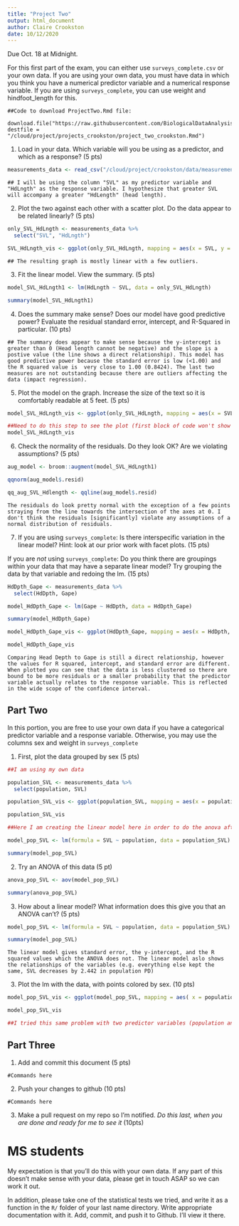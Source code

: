 ```yaml
---
title: "Project Two"
output: html_document
author: Claire Crookston
date: 10/12/2020
---
```


Due Oct. 18 at Midnight. 

For this first part of the exam, you can either use `surveys_complete.csv` or your own data. If you are using your own data, you must have data in which you think you have a numerical predictor variable and a numerical response variable. If you are using `surveys_complete`, you can use weight and hindfoot_length for this.

```
##Code to download ProjectTwo.Rmd file:

download.file("https://raw.githubusercontent.com/BiologicalDataAnalysis2019/2020/master/vignettes/ProjectTwo.Rmd", destfile = "/cloud/project/projects_crookston/project_two_crookston.Rmd")
```

1) Load in your data. Which variable will you be using as a predictor, and which as a response? (5 pts)

```r
measurements_data <- read_csv("/cloud/project/crookston/data/measurements.csv")
```

```
## I will be using the column "SVL" as my predictor variable and "HdLngth" as the response variable. I hypothesize that greater SVL will accompany a greater "HdLength" (head length).
```

2) Plot the two against each other with a scatter plot. Do the data appear to be related linearly? (5 pts)


```r
only_SVL_HdLngth <- measurements_data %>% 
  select("SVL", "HdLngth")

SVL_HdLngth_vis <- ggplot(only_SVL_HdLngth, mapping = aes(x = SVL, y = HdLngth)) + geom_point()
```

```
## The resulting graph is mostly linear with a few outliers.
```


3) Fit the linear model. View the summary. (5 pts)


```r
model_SVL_HdLngth1 <- lm(HdLngth ~ SVL, data = only_SVL_HdLngth)

summary(model_SVL_HdLngth1)
```

4) Does the summary make sense? Does our model have good predictive power? Evaluate the residual standard error, intercept, and R-Squared in particular.  (10 pts)


```
## The summary does appear to make sense because the y-intercept is greater than 0 (Head length cannot be negative) and the slope is a postive value (the line shows a direct relationship). This model has good predictive power because the standard error is low (<1.00) and the R squared value is  very close to 1.00 (0.8424). The last two measures are not outstanding because there are outliers affecting the data (impact regression).
```

5) Plot the model on the graph. Increase the size of the text so it is comfortably readable at 5 feet. (5 pts)

```r
model_SVL_HdLngth_vis <- ggplot(only_SVL_HdLngth, mapping = aes(x = SVL, y = HdLngth)) + geom_point(size = 0.5) + geom_smooth(method = "lm", color = "green", fill = "orange") + annotate("text", size = 10, x = 80, y = 25, label = "R^2 == 0.8424") + theme_bw(base_size = 20)

##Need to do this step to see the plot (first block of code won't show it)
model_SVL_HdLngth_vis
```


6) Check the normality of the residuals. Do they look OK? Are we violating assumptions? (5 pts)

```r
aug_model <- broom::augment(model_SVL_HdLngth1)

qqnorm(aug_model$.resid)

qq_aug_SVL_Hdlength <- qqline(aug_model$.resid)
```


```
The residuals do look pretty normal with the exception of a few points straying from the line towards the intersection of the axes at 0. I don't think the residuals [significantly] violate any assumptions of a normal distribution of residuals. 
```

7) If you are using `surveys_complete`: Is there interspecific variation in the linear model? Hint: look at our prior work with facet plots. (15 pts) 

If you are *not* using  `surveys_complete`: Do you think there are groupings within your data that may have a separate linear model? Try grouping the data by that variable and redoing the lm. (15 pts)

```r
HdDpth_Gape <- measurements_data %>% 
  select(HdDpth, Gape)

model_HdDpth_Gape <- lm(Gape ~ HdDpth, data = HdDpth_Gape)

summary(model_HdDpth_Gape)

model_HdDpth_Gape_vis <- ggplot(HdDpth_Gape, mapping = aes(x = HdDpth, y = Gape)) + geom_point(size = 0.5) + geom_smooth(method = "lm", fill = "grey") + annotate("text", x = 4, y = 14, label = "R^2 == 0.5358") + theme_bw()

model_HdDpth_Gape_vis
```

```
Comparing Head Depth to Gape is still a direct relationship, however the values for R squared, intercept, and standard error are different. When plotted you can see that the data is less clustered so there are bound to be more residuals or a smaller probability that the predictor variable actually relates to the response variable. This is reflected in the wide scope of the confidence interval. 
```


## Part Two

In this portion, you are free to use your own data if you have a categorical predictor variable and a response variable. Otherwise, you may use the columns sex and weight in `surveys_complete`

1) First, plot the data grouped by sex (5 pts)

```r
##I am using my own data

population_SVL <- measurements_data %>% 
  select(population, SVL)

population_SVL_vis <- ggplot(population_SVL, mapping = aes(x = population, y = SVL, color = population)) + geom_jitter()

population_SVL_vis

##Here I am creating the linear model here in order to do the anova after. This is also seen in my answer to 3).

model_pop_SVL <- lm(formula = SVL ~ population, data = population_SVL)

summary(model_pop_SVL)
```

2) Try an ANOVA of this data (5 pt)

```r
anova_pop_SVL <- aov(model_pop_SVL)

summary(anova_pop_SVL)
```

3) How about a linear model? What information does this give you that an ANOVA can't? (5 pts)


```r
model_pop_SVL <- lm(formula = SVL ~ population, data = population_SVL)

summary(model_pop_SVL)
```

```
The linear model gives standard error, the y-intercept, and the R squared values which the ANOVA does not. The linear model aslo shows the relationships of the variables (e.g. everything else kept the same, SVL decreases by 2.442 in population PD)
```

3) Plot the lm with the data, with points colored by sex. (10 pts)


```r
model_pop_SVL_vis <- ggplot(model_pop_SVL, mapping = aes( x = population, y = SVL, color = population)) + geom_jitter(size = 0.5) + geom_smooth(method = "lm", fill = "grey") + annotate("text", x = 2, y = 130, label = "R^2 == 0.1565") + theme_bw()

model_pop_SVL_vis

##I tried this same problem with two predictor variables (population and SVL instead on head length and it resembled more of what we did in class. However, the instructions did not specify the need for more than two predictor variables so I stuck with my initial variables. [SVL ~ population]) The graph for the former model actually produced data with multiple best-fit lines and confidence intervals as compared to my plot of the lm with only the one categorical predictor and numerical response variables.
```

## Part Three


1) Add and commit this document (5 pts)

```
#Commands here
```

2) Push your changes to github (10 pts)

```
#Commands here
```

3) Make a pull request on my repo so I'm notified. *Do this last, when you are done and ready for me to see it* (10pts)



# MS students

My expectation is that you'll do this with your own data. If any part of this doesn't make sense with your data, please get in touch ASAP so we can work it out.

In addition, please take one of the statistical tests we tried, and write it as a function in the `R/` folder of your last name directory. Write appropriate documentation with it. Add, commit, and push it to Github. I'll view it there.
